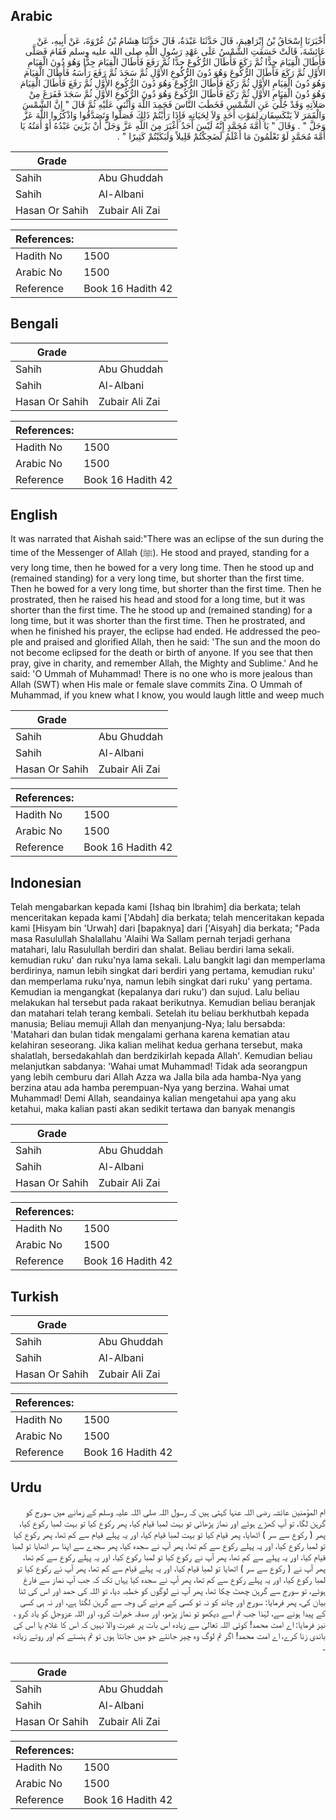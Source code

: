 ## Arabic


<div dir="rtl" lang="ar" style={{fontSize:'larger',backgroundColor:'#f8f9fa',padding:20}}>
أَخْبَرَنَا إِسْحَاقُ بْنُ إِبْرَاهِيمَ، قَالَ حَدَّثَنَا عَبْدَةُ، قَالَ حَدَّثَنَا هِشَامُ بْنُ عُرْوَةَ، عَنْ أَبِيهِ، عَنْ عَائِشَةَ، قَالَتْ خَسَفَتِ الشَّمْسُ عَلَى عَهْدِ رَسُولِ اللَّهِ صلى الله عليه وسلم فَقَامَ فَصَلَّى فَأَطَالَ الْقِيَامَ جِدًّا ثُمَّ رَكَعَ فَأَطَالَ الرُّكُوعَ جِدًّا ثُمَّ رَفَعَ فَأَطَالَ الْقِيَامَ جِدًّا وَهُوَ دُونَ الْقِيَامِ الأَوَّلِ ثُمَّ رَكَعَ فَأَطَالَ الرُّكُوعَ وَهُوَ دُونَ الرُّكُوعِ الأَوَّلِ ثُمَّ سَجَدَ ثُمَّ رَفَعَ رَأْسَهُ فَأَطَالَ الْقِيَامَ وَهُوَ دُونَ الْقِيَامِ الأَوَّلِ ثُمَّ رَكَعَ فَأَطَالَ الرُّكُوعَ وَهُوَ دُونَ الرُّكُوعِ الأَوَّلِ ثُمَّ رَفَعَ فَأَطَالَ الْقِيَامَ وَهُوَ دُونَ الْقِيَامِ الأَوَّلِ ثُمَّ رَكَعَ فَأَطَالَ الرُّكُوعَ وَهُوَ دُونَ الرُّكُوعِ الأَوَّلِ ثُمَّ سَجَدَ فَفَرَغَ مِنْ صَلاَتِهِ وَقَدْ جُلِّيَ عَنِ الشَّمْسِ فَخَطَبَ النَّاسَ فَحَمِدَ اللَّهَ وَأَثْنَى عَلَيْهِ ثُمَّ قَالَ ‏"‏ إِنَّ الشَّمْسَ وَالْقَمَرَ لاَ يَنْكَسِفَانِ لِمَوْتِ أَحَدٍ وَلاَ لِحَيَاتِهِ فَإِذَا رَأَيْتُمْ ذَلِكَ فَصَلُّوا وَتَصَدَّقُوا وَاذْكُرُوا اللَّهَ عَزَّ وَجَلَّ ‏"‏ ‏.‏ وَقَالَ ‏"‏ يَا أُمَّةَ مُحَمَّدٍ إِنَّهُ لَيْسَ أَحَدٌ أَغْيَرَ مِنَ اللَّهِ عَزَّ وَجَلَّ أَنْ يَزْنِيَ عَبْدُهُ أَوْ أَمَتُهُ يَا أُمَّةَ مُحَمَّدٍ لَوْ تَعْلَمُونَ مَا أَعْلَمُ لَضَحِكْتُمْ قَلِيلاً وَلَبَكَيْتُمْ كَثِيرًا ‏"‏ ‏.‏
</div>
<div style={{backgroundColor:'#f8f9fa',padding:20, marginBottom: 10}}><table> <thead> <tr> <th>Grade</th> <th></th> </tr> </thead> <tbody> <tr><td>Sahih</td><td>Abu Ghuddah</td></tr><tr><td>Sahih</td><td>Al-Albani</td></tr><tr><td>Hasan Or Sahih</td><td>Zubair Ali Zai</td></tr></tbody></table><table> <thead> <tr> <th>References:</th> <th></th> </tr> </thead> <tbody><tr><td>Hadith No</td><td>1500</td></tr><tr><td>Arabic No</td><td>1500</td></tr><tr><td>Reference</td><td>Book 16 Hadith 42</td></tr></tbody></table></div>

## Bengali


<div dir="ltr" lang="bn" style={{fontSize:'larger',backgroundColor:'#f8f9fa',padding:20}}>

</div>
<div style={{backgroundColor:'#f8f9fa',padding:20, marginBottom: 10}}><table> <thead> <tr> <th>Grade</th> <th></th> </tr> </thead> <tbody> <tr><td>Sahih</td><td>Abu Ghuddah</td></tr><tr><td>Sahih</td><td>Al-Albani</td></tr><tr><td>Hasan Or Sahih</td><td>Zubair Ali Zai</td></tr></tbody></table><table> <thead> <tr> <th>References:</th> <th></th> </tr> </thead> <tbody><tr><td>Hadith No</td><td>1500</td></tr><tr><td>Arabic No</td><td>1500</td></tr><tr><td>Reference</td><td>Book 16 Hadith 42</td></tr></tbody></table></div>

## English


<div dir="ltr" lang="en" style={{fontSize:'larger',backgroundColor:'#f8f9fa',padding:20}}>
It was narrated that Aishah said:"There was an eclipse of the sun during the time of the Messenger of Allah (ﷺ). He stood and prayed, standing for a very long time, then he bowed for a very long time. Then he stood up and (remained standing) for a very long time, but shorter than the first time. Then he bowed for a very long time, but shorter than the first time. Then he prostrated, then he raised his head and stood for a long time, but it was shorter than the first time. The he stood up and (remained standing) for a long time, but it was shorter than the first time. Then he prostrated, and when he finished his prayer, the eclipse had ended. He addressed the people and praised and glorified Allah, then he said: 'The sun and the moon do not become eclipsed for the death or birth of anyone. If you see that then pray, give in charity, and remember Allah, the Mighty and Sublime.' And he said: 'O Ummah of Muhammad! There is no one who is more jealous than Allah (SWT) when His male or female slave commits Zina. O Ummah of Muhammad, if you knew what I know, you would laugh little and weep much
</div>
<div style={{backgroundColor:'#f8f9fa',padding:20, marginBottom: 10}}><table> <thead> <tr> <th>Grade</th> <th></th> </tr> </thead> <tbody> <tr><td>Sahih</td><td>Abu Ghuddah</td></tr><tr><td>Sahih</td><td>Al-Albani</td></tr><tr><td>Hasan Or Sahih</td><td>Zubair Ali Zai</td></tr></tbody></table><table> <thead> <tr> <th>References:</th> <th></th> </tr> </thead> <tbody><tr><td>Hadith No</td><td>1500</td></tr><tr><td>Arabic No</td><td>1500</td></tr><tr><td>Reference</td><td>Book 16 Hadith 42</td></tr></tbody></table></div>

## Indonesian


<div dir="ltr" lang="id" style={{fontSize:'larger',backgroundColor:'#f8f9fa',padding:20}}>
Telah mengabarkan kepada kami [Ishaq bin Ibrahim] dia berkata; telah menceritakan kepada kami ['Abdah] dia berkata; telah menceritakan kepada kami [Hisyam bin 'Urwah] dari [bapaknya] dari ['Aisyah] dia berkata; "Pada masa Rasulullah Shalallahu 'Alaihi Wa Sallam pernah terjadi gerhana matahari, lalu Rasulullah berdiri dan shalat. Beliau berdiri lama sekali. kemudian ruku' dan ruku'nya lama sekali. Lalu bangkit lagi dan memperlama berdirinya, namun lebih singkat dari berdiri yang pertama, kemudian ruku' dan memperlama ruku'nya, namun lebih singkat dari ruku' yang pertama. Kemudian ia mengangkat (kepalanya dari ruku') dan sujud. Lalu beliau melakukan hal tersebut pada rakaat berikutnya. Kemudian beliau beranjak dan matahari telah terang kembali. Setelah itu beliau berkhutbah kepada manusia; Beliau memuji Allah dan menyanjung-Nya; lalu bersabda: 'Matahari dan bulan tidak mengalami gerhana karena kematian atau kelahiran seseorang. Jika kalian melihat kedua gerhana tersebut, maka shalatlah, bersedakahlah dan berdzikirlah kepada Allah'. Kemudian beliau melanjutkan sabdanya: 'Wahai umat Muhammad! Tidak ada seorangpun yang lebih cemburu dari Allah Azza wa Jalla bila ada hamba-Nya yang berzina atau ada hamba perempuan-Nya yang berzina. Wahai umat Muhammad! Demi Allah, seandainya kalian mengetahui apa yang aku ketahui, maka kalian pasti akan sedikit tertawa dan banyak menangis
</div>
<div style={{backgroundColor:'#f8f9fa',padding:20, marginBottom: 10}}><table> <thead> <tr> <th>Grade</th> <th></th> </tr> </thead> <tbody> <tr><td>Sahih</td><td>Abu Ghuddah</td></tr><tr><td>Sahih</td><td>Al-Albani</td></tr><tr><td>Hasan Or Sahih</td><td>Zubair Ali Zai</td></tr></tbody></table><table> <thead> <tr> <th>References:</th> <th></th> </tr> </thead> <tbody><tr><td>Hadith No</td><td>1500</td></tr><tr><td>Arabic No</td><td>1500</td></tr><tr><td>Reference</td><td>Book 16 Hadith 42</td></tr></tbody></table></div>

## Turkish


<div dir="ltr" lang="tr" style={{fontSize:'larger',backgroundColor:'#f8f9fa',padding:20}}>

</div>
<div style={{backgroundColor:'#f8f9fa',padding:20, marginBottom: 10}}><table> <thead> <tr> <th>Grade</th> <th></th> </tr> </thead> <tbody> <tr><td>Sahih</td><td>Abu Ghuddah</td></tr><tr><td>Sahih</td><td>Al-Albani</td></tr><tr><td>Hasan Or Sahih</td><td>Zubair Ali Zai</td></tr></tbody></table><table> <thead> <tr> <th>References:</th> <th></th> </tr> </thead> <tbody><tr><td>Hadith No</td><td>1500</td></tr><tr><td>Arabic No</td><td>1500</td></tr><tr><td>Reference</td><td>Book 16 Hadith 42</td></tr></tbody></table></div>

## Urdu


<div dir="rtl" lang="ur" style={{fontSize:'larger',backgroundColor:'#f8f9fa',padding:20}}>
ام المؤمنین عائشہ رضی اللہ عنہا کہتی ہیں کہ رسول اللہ صلی اللہ علیہ وسلم کے زمانے میں سورج کو گرہن لگا، تو آپ کھڑے ہوئے اور نماز پڑھائی تو بہت لمبا قیام کیا، پھر رکوع کیا تو بہت لمبا رکوع کیا، پھر ( رکوع سے سر ) اٹھایا، پھر قیام کیا تو بہت لمبا قیام کیا، اور یہ پہلے قیام سے کم تھا، پھر رکوع کیا تو لمبا رکوع کیا، اور یہ پہلے رکوع سے کم تھا، پھر آپ نے سجدہ کیا، پھر سجدے سے اپنا سر اٹھایا تو لمبا قیام کیا، اور یہ پہلے سے کم تھا، پھر آپ نے رکوع کیا تو لمبا رکوع کیا، اور یہ پہلے رکوع سے کم تھا، پھر آپ نے ( رکوع سے سر ) اٹھایا تو لمبا قیام کیا، اور یہ پہلے قیام سے کم تھا، پھر آپ نے رکوع کیا تو لمبا رکوع کیا، اور یہ پہلے رکوع سے کم تھا، پھر آپ نے سجدہ کیا یہاں تک کہ جب آپ نماز سے فارغ ہوئے، تو سورج سے گرہن چھٹ چکا تھا، پھر آپ نے لوگوں کو خطبہ دیا، تو اللہ کی حمد اور اس کی ثنا بیان کی، پھر فرمایا: سورج اور چاند کو نہ تو کسی کے مرنے کی وجہ سے گرہن لگتا ہے، اور نہ ہی کسی کے پیدا ہونے سے، لہٰذا جب تم اسے دیکھو تو نماز پڑھو، اور صدقہ خیرات کرو، اور اللہ عزوجل کو یاد کرو ، نیز فرمایا: اے امت محمد! کوئی اللہ تعالیٰ سے زیادہ اس بات پر غیرت والا نہیں کہ اس کا غلام یا اس کی باندی زنا کرے، اے امت محمد! اگر تم لوگ وہ چیز جانتے جو میں جانتا ہوں تو تم ہنستے کم اور روتے زیادہ ۔
</div>
<div style={{backgroundColor:'#f8f9fa',padding:20, marginBottom: 10}}><table> <thead> <tr> <th>Grade</th> <th></th> </tr> </thead> <tbody> <tr><td>Sahih</td><td>Abu Ghuddah</td></tr><tr><td>Sahih</td><td>Al-Albani</td></tr><tr><td>Hasan Or Sahih</td><td>Zubair Ali Zai</td></tr></tbody></table><table> <thead> <tr> <th>References:</th> <th></th> </tr> </thead> <tbody><tr><td>Hadith No</td><td>1500</td></tr><tr><td>Arabic No</td><td>1500</td></tr><tr><td>Reference</td><td>Book 16 Hadith 42</td></tr></tbody></table></div>